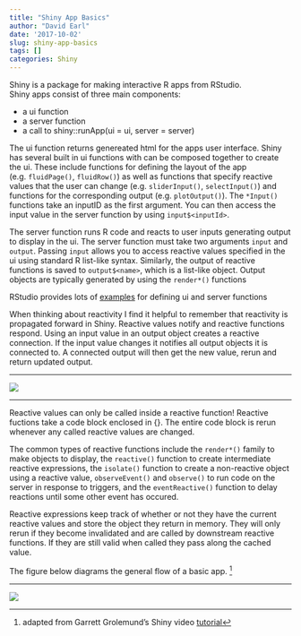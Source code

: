 ```yaml
---
title: "Shiny App Basics"
author: "David Earl"
date: '2017-10-02'
slug: shiny-app-basics
tags: []
categories: Shiny
---
```


Shiny is a package for making interactive R apps from RStudio.  
Shiny apps consist of three main components:

+ a ui function  
+ a server function  
+ a call to shiny::runApp(ui = ui, server = server)  

The ui function returns genereated html for the apps user interface.
Shiny has several built in ui functions with can be composed together to create the ui.
These include functions for defining the layout of the app (e.g. `fluidPage()`, `fluidRow()`) as well as functions that specify reactive values that the user can change (e.g. `sliderInput()`, `selectInput()`) and functions for the corresponding output (e.g. `plotOutput()`).  The `*Input()` functions take an inputID as the first argument.  You can then access the input value in the server function by using `input$<inputId>`.

The server function runs R code and reacts to user inputs generating output to display in the ui. The server function must take two arguments `input` and `output`.  Passing `input` allows you to access reactive values specified in the ui using standard R list-like syntax. Similarly, the output of reactive functions is saved to `output$<name>`, which is a list-like object. Output objects are typically generated by using the `render*()` functions

RStudio provides lots of [examples](https://shiny.rstudio.com/articles/basics.html) for defining ui and server functions 

When thinking about reactivity I find it helpful to remember that reactivity is propagated forward in Shiny. Reactive values notify and reactive functions respond. Using an input value in an output object creates a reactive connection. If the input value changes it notifies all output objects it is connected to. A connected output will then get the new value, rerun and return updated output.

***
![](/img/portfolio/asset_2.png)  

***

Reactive values can only be called inside a reactive function!  Reactive fuctions take a code block enclosed in {}.  The entire code block is rerun whenever any called reactive values are changed.  

The common types of reactive functions include the `render*()` family to make objects to display, the `reactive()` function to create intermediate reactive expressions, the `isolate()` function to create a non-reactive object using a reactive value, `observeEvent()` and `observe()` to run code on the server in response to triggers, and the `eventReactive()` function to delay reactions until some other event has occured. 

Reactive expressions keep track of whether or not they have the current reactive values and store the object they return in memory.  They will only rerun if they become invalidated and are called by downstream reactive functions. If they are still valid when called they pass along the cached value.

The figure below diagrams the general flow of a basic app. [^1]

***
![](/img/portfolio/asset_1.png) 

[^1]: adapted from Garrett Grolemund's Shiny video [tutorial](https://player.vimeo.com/video/131218530)